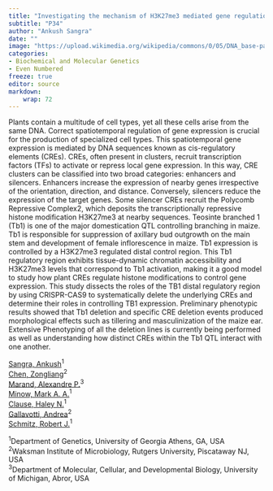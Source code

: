 ```yaml
---
title: "Investigating the mechanism of H3K27me3 mediated gene regulation in plants"
subtitle: "P34"
author: "Ankush Sangra"
date: ""
image: "https://upload.wikimedia.org/wikipedia/commons/0/05/DNA_base-pair_diagram.jpg"
categories: 
- Biochemical and Molecular Genetics
- Even Numbered
freeze: true
editor: source
markdown: 
    wrap: 72
---
```


Plants contain a multitude of cell types, yet all these cells arise from the same DNA. Correct spatiotemporal regulation of gene expression is crucial for the production of specialized cell types. This spatiotemporal gene expression is mediated by DNA sequences known as cis-regulatory elements (CREs). CREs, often present in clusters, recruit transcription factors (TFs) to activate or repress local gene expression. In this way, CRE clusters can be classified into two broad categories: enhancers and silencers. Enhancers increase the expression of nearby genes irrespective of the orientation, direction, and distance. Conversely, silencers reduce the expression of the target genes. Some silencer CREs recruit the Polycomb Repressive Complex2, which deposits the transcriptionally repressive histone modification H3K27me3 at nearby sequences. Teosinte branched 1 (Tb1) is one of the major domestication QTL controlling branching in maize. Tb1 is responsible for suppression of axillary bud outgrowth on the main stem and development of female inflorescence in maize. Tb1 expression is controlled by a H3K27me3 regulated distal control region. This Tb1 regulatory region exhibits tissue-dynamic chromatin accessibility and H3K27me3 levels that correspond to Tb1 activation, making it a good model to study how plant CREs regulate histone modifications to control gene expression. This study dissects the roles of the TB1 distal regulatory region by using CRISPR-CAS9 to systematically delete the underlying CREs and determine their roles in controlling TB1 expression. Preliminary phenotypic results showed that Tb1 deletion and specific CRE deletion events produced morphological effects such as tillering and masculinization of the maize ear. Extensive Phenotyping of all the deletion lines is currently being performed as well as understanding how distinct CREs within the Tb1 QTL interact with one another.

<a href='mailto:ankush.sangra@uga.edu'>Sangra, Ankush</a><sup>1</sup><br><a href='mailto:zlchen@waksman.rutgers.edu'>Chen, Zongliang</a><sup>2</sup><br><a href='mailto:amarand@umich.edu'>Marand, Alexandre P.</a><sup>3</sup><br><a href='mailto:mark.minow@uga.edu'>Minow, Mark A. A.</a><sup>1</sup><br><a href='mailto:haley.clause@uga.edu'>Clause, Haley N.</a><sup>1</sup><br><a href='mailto:agallavotti@waksman.rutgers.edu'>Gallavotti, Andrea</a><sup>2</sup><br><a href='mailto:schmitz@uga.edu'>Schmitz, Robert J.</a><sup>1</sup><br>

<sup>1</sup>Department of Genetics, University of Georgia Athens, GA, USA<br><sup>2</sup>Waksman Institute of Microbiology, Rutgers University, Piscataway NJ, USA<br><sup>3</sup>Department of Molecular, Cellular, and Developmental Biology, University of Michigan, Abror, USA<br>
